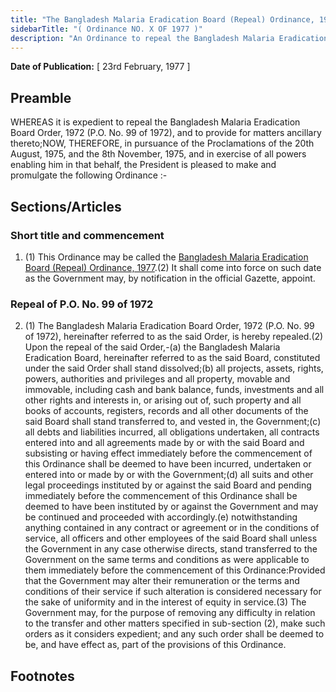 ```yaml
---
title: "The Bangladesh Malaria Eradication Board (Repeal) Ordinance, 1977"
sidebarTitle: "( Ordinance NO. X OF 1977 )"
description: "An Ordinance to repeal the Bangladesh Malaria Eradication Board Order, 1972."
---
```


**Date of Publication:** [ 23rd February, 1977 ]

## Preamble

WHEREAS it is expedient to repeal the Bangladesh Malaria Eradication Board Order, 1972 (P.O. No. 99 of 1972), and to provide for matters ancillary thereto;NOW, THEREFORE, in pursuance of the Proclamations of the 20th August, 1975, and the 8th November, 1975, and in exercise of all powers enabling him in that behalf, the President is pleased to make and promulgate the following Ordinance :-

## Sections/Articles

### Short title and commencement

1. (1) This Ordinance may be called the [Bangladesh Malaria Eradication Board (Repeal) Ordinance, 1977](/act-541.html "Bangladesh Malaria Eradication Board (Repeal) Ordinance, 1977").(2) It shall come into force on such date as the Government may, by notification in the official Gazette, appoint.

### Repeal of P.O. No. 99 of 1972

2. (1) The Bangladesh Malaria Eradication Board Order, 1972 (P.O. No. 99 of 1972), hereinafter referred to as the said Order, is hereby repealed.(2) Upon the repeal of the said Order,-(a) the Bangladesh Malaria Eradication Board, hereinafter referred to as the said Board, constituted under the said Order shall stand dissolved;(b) all projects, assets, rights, powers, authorities and privileges and all property, movable and immovable, including cash and bank balance, funds, investments and all other rights and interests in, or arising out of, such property and all books of accounts, registers, records and all other documents of the said Board shall stand transferred to, and vested in, the Government;(c) all debts and liabilities incurred, all obligations undertaken, all contracts entered into and all agreements made by or with the said Board and subsisting or having effect immediately before the commencement of this Ordinance shall be deemed to have been incurred, undertaken or entered into or made by or with the Government;(d) all suits and other legal proceedings instituted by or against the said Board and pending immediately before the commencement of this Ordinance shall be deemed to have been instituted by or against the Government and may be continued and proceeded with accordingly.(e) notwithstanding anything contained in any contract or agreement or in the conditions of service, all officers and other employees of the said Board shall unless the Government in any case otherwise directs, stand transferred to the Government on the same terms and conditions as were applicable to them immediately before the commencement of this Ordinance:Provided that the Government may alter their remuneration or the terms and conditions of their service if such alteration is considered necessary for the sake of uniformity and in the interest of equity in service.(3) The Government may, for the purpose of removing any difficulty in relation to the transfer and other matters specified in sub-section (2), make such orders as it considers expedient; and any such order shall be deemed to be, and have effect as, part of the provisions of this Ordinance.

## Footnotes
